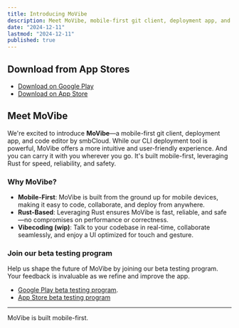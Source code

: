 ```yaml
---
title: Introducing MoVibe
description: Meet MoVibe, mobile-first git client, deployment app, and code editor by smbCloud.
date: "2024-12-11"
lastmod: "2024-12-11"
published: true
---
```


## Download from App Stores

- [Download on Google Play](https://play.google.com/store/apps/details?id=xyz.smbcloud.Movibe&hl=en-US)
- [Download on App Store](https://apps.apple.com/se/app/movibe-by-smbcloud/id6752294038?l=en-GB&mt=12)

## Meet MoVibe

We're excited to introduce **MoVibe**—a mobile-first git client, deployment app, and code editor by smbCloud. While our CLI deployment tool is powerful, MoVibe offers a more intuitive and user-friendly experience. And you can carry it with you wherever you go. It's built mobile-first, leveraging Rust for speed, reliability, and safety.

### Why MoVibe?

- **Mobile-First**: MoVibe is built from the ground up for mobile devices, making it easy to code, collaborate, and deploy from anywhere.
- **Rust-Based**: Leveraging Rust ensures MoVibe is fast, reliable, and safe—no compromises on performance or correctness.
- **Vibecoding (wip)**: Talk to your codebase in real-time, collaborate seamlessly, and enjoy a UI optimized for touch and gesture.

### Join our beta testing program

Help us shape the future of MoVibe by joining our beta testing program. Your feedback is invaluable as we refine and improve the app.

- [Google Play beta testing program](https://play.google.com/apps/internaltest/4700756281579478116).
- [App Store beta testing program](https://apps.apple.com/se/app/movibe-by-smbcloud/id6752294038?l=en-GB&mt=12)

---

MoVibe is built mobile-first.

